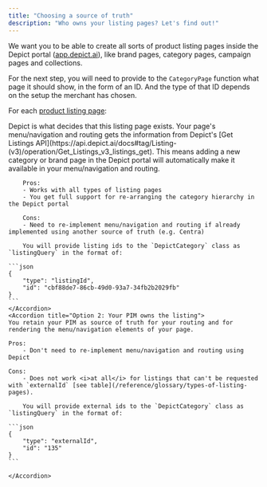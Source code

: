 ```yaml
---
title: "Choosing a source of truth"
description: "Who owns your listing pages? Let's find out!"
---
```


We want you to be able to create all sorts of product listing pages inside the Depict portal ([app.depict.ai](https://app.depict.ai)), like brand pages, category pages, campaign pages and collections.

For the next step, you will need to provide to the `CategoryPage` function what page it should show, in the form of an ID. And the type of that ID depends on the setup the merchant has chosen.

For each [product listing page](/reference/glossary/types-of-listing-pages):

<AccordionGroup>
    <Accordion title="Option 1: Depict owns the listing">
        Depict is what decides that this listing page exists. Your page's menu/navigation and routing gets the information from Depict's [Get Listings API](https://api.depict.ai/docs#tag/Listing-(v3)/operation/Get_Listings_v3_listings_get). This means adding a new category or brand page in the Depict portal will automatically make it available in your menu/navigation and routing.

        Pros:
        - Works with all types of listing pages
        - You get full support for re-arranging the category hierarchy in the Depict portal

        Cons:
        - Need to re-implement menu/navigation and routing if already implemented using another source of truth (e.g. Centra)

        You will provide listing ids to the `DepictCategory` class as `listingQuery` in the format of:

    ```json
    {
        "type": "listingId",
        "id": "cbf88de7-86cb-49d0-93a7-34fb2b2029fb"
    }
    ```
    </Accordion>
    <Accordion title="Option 2: Your PIM owns the listing">
    You retain your PIM as source of truth for your routing and for rendering the menu/navigation elements of your page.

    Pros:
        - Don't need to re-implement menu/navigation and routing using Depict

    Cons:
        - Does not work <i>at all</i> for listings that can't be requested with `externalId` [see table](/reference/glossary/types-of-listing-pages).

        You will provide external ids to the `DepictCategory` class as `listingQuery` in the format of:

    ```json
    {
        "type": "externalId",
        "id": "135"
    }
    ```

    </Accordion>
</AccordionGroup>
